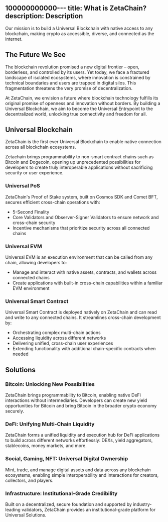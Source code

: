 100000000000---
title: What is ZetaChain?
description: Description
---

Our mission is to build a Universal Blockchain with native access to any
blockchain, making crypto as accessible, diverse, and connected as the internet.

## The Future We See

The blockchain revolution promised a new digital frontier – open, borderless,
and controlled by its users. Yet today, we face a fractured landscape of
isolated ecosystems, where innovation is constrained by technical boundaries and
users are trapped in digital silos. This fragmentation threatens the very
promise of decentralization.

At ZetaChain, we envision a future where blockchain technology fulfills its
original promise of openness and innovation without borders. By building a
Universal Blockchain, we aim to become the Universal Entrypoint to the
decentralized world, unlocking true connectivity and freedom for all.

## Universal Blockchain

ZetaChain is the first ever Universal Blockchain to enable native connection
across all blockchain ecosystems.

Zetachain brings programmability to non-smart contract chains such as Bitcoin
and Dogecoin, opening up unprecedented possibilities for developers to create
truly interoperable applications without sacrificing security or user
experience.

### Universal PoS

ZetaChain's Proof of Stake system, built on Cosmos SDK and Comet BFT, secures
efficient cross-chain operations with:

- 5-Second Finality
- Core Validators and Observer-Signer Validators to ensure network and
  cross-chain security
- Incentive mechanisms that prioritize security across all connected chains

### Universal EVM

Universal EVM is an execution environment that can be called from any chain,
allowing developers to:

- Manage and interact with native assets, contracts, and wallets across
  connected chains
- Create applications with built-in cross-chain capabilities within a familiar
  EVM environment

### Universal Smart Contract

Universal Smart Contract is deployed natively on ZetaChain and can read and
write to any connected chains. It streamlines cross-chain development by:

- Orchestrating complex multi-chain actions
- Accessing liquidity across different networks
- Delivering unified, cross-chain user experiences
- Extending functionality with additional chain-specific contracts when needed

## Solutions

### Bitcoin: Unlocking New Possibilities

ZetaChain brings programmability to Bitcoin, enabling native DeFi interactions
without intermediaries. Developers can create new yield opportunities for
Bitcoin and bring Bitcoin in the broader crypto economy securely.

### DeFi: Unifying Multi-Chain Liquidity

ZetaChain forms a unified liquidity and execution hub for DeFi applications to
build across different networks effortlessly: DEXs, yield aggregators,
stablecoins, money markets, and more.

### Social, Gaming, NFT: Universal Digital Ownership

Mint, trade, and manage digital assets and data across any blockchain
ecosystems, enabling simple interoperability and interactions for creators,
collectors, and players.

### Infrastructure: Institutional-Grade Credibility

Built on a decentralized, secure foundation and supported by industry-leading
validators, ZetaChain provides an institutional-grade platform for Universal
Solutions.
